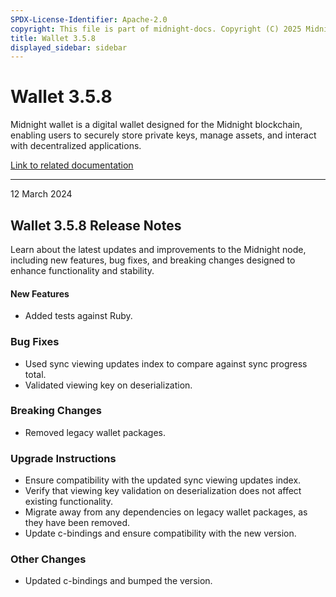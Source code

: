 ```yaml
---
SPDX-License-Identifier: Apache-2.0
copyright: This file is part of midnight-docs. Copyright (C) 2025 Midnight Foundation. Licensed under the Apache License, Version 2.0 (the "License"); You may not use this file except in compliance with the License. You may obtain a copy of the License at http://www.apache.org/licenses/LICENSE-2.0 Unless required by applicable law or agreed to in writing, software distributed under the License is distributed on an "AS IS" BASIS, WITHOUT WARRANTIES OR CONDITIONS OF ANY KIND, either express or implied. See the License for the specific language governing permissions and limitations under the License.
title: Wallet 3.5.8
displayed_sidebar: sidebar
---
```


# Wallet 3.5.8

Midnight wallet is a digital wallet designed for the Midnight blockchain, enabling users to securely store private keys, manage assets, and interact with decentralized applications.

[Link to related documentation](../../learn/introduction/wallets)

---

<div 
  style={{
    marginTop: '0',
    fontSize: '1rem',
    fontWeight: 'normal',
    marginBottom: '0.5rem'
  }}
>
  12 March 2024
</div>

## Wallet 3.5.8 Release Notes

Learn about the latest updates and improvements to the Midnight node, including new features, bug fixes, and breaking changes designed to enhance functionality and stability.

#### New Features

- Added tests against Ruby.  

### Bug Fixes

- Used sync viewing updates index to compare against sync progress total.  
- Validated viewing key on deserialization.  

### Breaking Changes

- Removed legacy wallet packages.  


### Upgrade Instructions

- Ensure compatibility with the updated sync viewing updates index.  
- Verify that viewing key validation on deserialization does not affect existing functionality.  
- Migrate away from any dependencies on legacy wallet packages, as they have been removed.  
- Update c-bindings and ensure compatibility with the new version.  

### Other Changes

- Updated c-bindings and bumped the version.  
